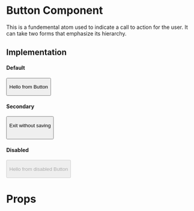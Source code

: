 
<Meta title="Core|Atoms/Button" />

# Button Component
This is a fundemental atom used to indicate a call to action for the user. It can take two forms that emphasize its hierarchy. 

## Implementation

#### Default
<Preview>
  <Story name="default">
    <Button  onClick={action('button-click')} background="#00708D" fontColor="white">
      <p>Hello from Button</p>
    </Button>
  </Story>
</Preview>

#### Secondary
<Preview>
  <Story name="secondary">
    <Button secondary onClick={action('button-click')}>
      <p>Exit without saving</p>
      <img width="13px" src="assets/icons/checkmark.svg" />
    </Button>
  </Story>
</Preview>

#### Disabled
<Preview>
  <Story name="disabled">
    <Button onClick={action('button-click')} background="#00708D" fontColor="white" disabled>
      <p>Hello from disabled Button</p>
    </Button>
  </Story>
</Preview>

# Props

<Props of={Button} />
